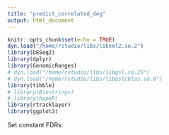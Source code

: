 ```yaml
---
title: "predict_correlated_deg"
output: html_document
---
```


```r
knitr::opts_chunk$set(echo = TRUE)
dyn.load("/home/rstudio/libs/libxml2.so.2")
library(DESeq2)
library(dplyr)
library(GenomicRanges)
# dyn.load("/home/rstudio/libs/libgsl.so.25")
# dyn.load("/home/rstudio/libs/libgslcblas.so.0")
library(tibble)
# library(Biostrings)
# library(hypeR)
library(rtracklayer)
library(ggplot2)
```

Set constant FDRs:

```r

```

